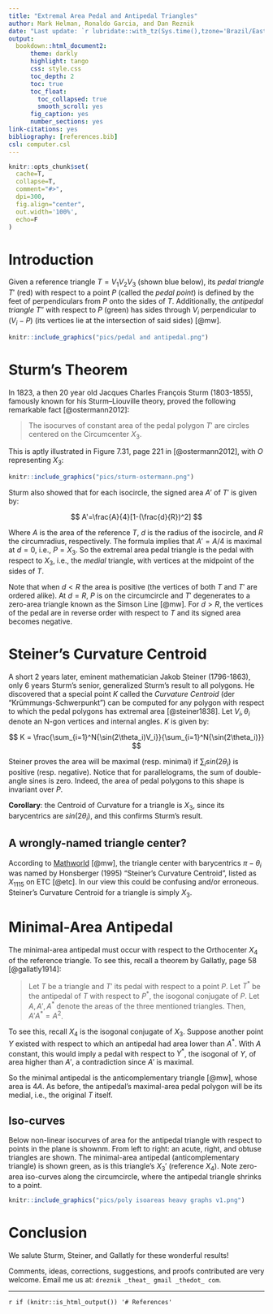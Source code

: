 ```yaml
--- 
title: "Extremal Area Pedal and Antipedal Triangles"
author: Mark Helman, Ronaldo Garcia, and Dan Reznik
date: "Last update: `r lubridate::with_tz(Sys.time(),tzone='Brazil/East')`"
output:
  bookdown::html_document2:
      theme: darkly
      highlight: tango
      css: style.css
      toc_depth: 2
      toc: true
      toc_float:
        toc_collapsed: true
        smooth_scroll: yes
      fig_caption: yes
      number_sections: yes
link-citations: yes
bibliography: [references.bib]
csl: computer.csl
---
```


```r
knitr::opts_chunk$set(
  cache=T,
  collapse=T,
  comment="#>",
  dpi=300,
  fig.align="center",
  out.width='100%',
  echo=F
)
```

# Introduction

Given a reference triangle $T={V_1}{V_2}{V_3}$ (shown blue below), its *pedal triangle* $T'$ (red) with respect to a point $P$ (called the *pedal point*) is defined by the feet of perpendiculars from $P$ onto the sides of $T$. Additionally, the *antipedal triangle* $T''$ with respect to $P$ (green) has sides through $V_i$ perpendicular to $(V_i-P)$ (its vertices lie at the intersection of said sides) [@mw].

```r
knitr::include_graphics("pics/pedal and antipedal.png")
```

# Sturm's Theorem

In 1823, a then 20 year old Jacques Charles François Sturm (1803-1855), famously known for his Sturm–Liouville theory, proved the following remarkable fact [@ostermann2012]: 

>The isocurves of constant area of the pedal polygon $T'$ are circles centered on the Circumcenter $X_3$.


This is aptly illustrated in Figure 7.31, page 221 in [@ostermann2012], with $O$ representing $X_3$:

```r
knitr::include_graphics("pics/sturm-ostermann.png")
```

Sturm also showed that for each isocircle, the signed area $A'$ of $T'$ is given by:

$$
A'=\frac{A}{4}[1-(\frac{d}{R})^2]
$$

Where $A$ is the area of the reference $T$, $d$ is the radius of the isocircle, and $R$ the circumradius, respectively. The formula implies that $A'=A/4$ is maximal at $d=0$, i.e., $P=X_3$. So the extremal area pedal triangle is the pedal with respect to $X_3$, i.e., the *medial* triangle, with vertices at the midpoint of the sides of $T$.

Note that when $d<R$ the area is positive (the vertices of both $T$ and $T'$ are ordered alike). At $d=R$, $P$ is on the circumcircle and $T'$ degenerates to a zero-area triangle known as the Simson Line [@mw]. For $d>R$, the vertices of the pedal are in reverse order with respect to $T$ and its signed area becomes negative.

# Steiner's Curvature Centroid

A short 2 years later, eminent mathematician Jakob Steiner (1796-1863), only 6 years Sturm's senior, generalized Sturm's result to all polygons. He discovered that a special point $K$ called the *Curvature Centroid* (der "Krümmungs-Schwerpunkt") can be computed for any polygon with respect to which the pedal polygons has extremal area [@steiner1838]. Let $V_i,\theta_i$ denote an N-gon vertices and internal angles. $K$ is given by:

$$
K = \frac{\sum_{i=1}^N{\sin(2\theta_i)V_i}}{\sum_{i=1}^N{\sin(2\theta_i)}}
$$

Steiner proves the area will be maximal (resp. minimal) if $\sum_i{sin(2\theta_i)}$ is positive (resp.  negative). Notice that for parallelograms, the sum of double-angle sines is zero. Indeed, the area of pedal polygons to this shape is invariant over $P$. 

**Corollary**: the Centroid of Curvature for a triangle is $X_3$, since its barycentrics are $sin(2\theta_i)$, and this confirms Sturm's result.

<!--- TO DO: reference website about constant area-->

## A wrongly-named triangle center?

According to [Mathworld](https://mathworld.wolfram.com/SteinerCurvatureCentroid.html) [@mw], the triangle center with barycentrics $\pi-\theta_i$ was named by Honsberger (1995) "Steiner's Curvature Centroid", listed as $X_{1115}$ on ETC [@etc]. In our view this could be confusing and/or erroneous. Steiner's Curvature Centroid for a triangle is simply $X_3$.

# Minimal-Area Antipedal 

The minimal-area antipedal must occur with respect to the Orthocenter $X_4$ of the reference triangle. To see this, recall a theorem by Gallatly, page 58 [@gallatly1914]:

>Let $T$ be a triangle and $T'$ its pedal with respect to a point $P$. Let $T^{*}$ be the antipedal of $T$ with respect to $P^*$, the isogonal conjugate of $P$. Let $A,A',A^{*}$ denote the areas of the three mentioned triangles. Then, $A'A^{*}=A^2$.  

To see this, recall $X_4$ is the isogonal conjugate of $X_3$. Suppose another point $Y$ existed with respect to which an antipedal had area lower than $A^*$. With $A$ constant, this would imply a pedal with respect to $Y^*$, the isogonal of $Y$, of area higher than $A'$, a contradiction since $A'$ is maximal.

So the minimal antipedal is the anticomplementary triangle [@mw], whose area is $4A$. As before, the antipedal's maximal-area pedal polygon will be its medial, i.e., the original $T$ itself.

<!--An elegant theorem appearing in [@gallatly] states that the isogonal conjugate of the antipedal triangle of $T$ with respect to a point $P$ is the antipedal triangle of $T$ with respect to $P^*$, the isogonal conjugate of P.

It is also homothetic with the pedal triangle of DeltaABC with respect to P. Furthermore, the product of the areas of the two homothetic triangles equals the square of the area of the original triangle (Gallatly 1913, pp. 56-58).

A beautiful theorem appearing in [@gallatly]

- X4,X3 is isogonal pair
- since the pedal wrt X3 is maximal, $A'(P) A''(P^*)  = A^2$. since A'(P) is maximal when P=X3, then A''(P^*) must be minimal at X4=isog of X3.
- the minimal antipedal is the anticomplementary triangle.
- the maximal pedal is the medial triangle. -->

## Iso-curves

Below non-linear isocurves of area for the antipedal triangle with respect to points in the plane is shownm. From left to right: an acute, right, and obtuse triangles are shown. The minimal-area antipedal (anticomplementary triangle) is shown green, as is this triangle's $X_3'$ (reference $X_4$). Note zero-area iso-curves along the circumcircle, where the antipedal triangle shrinks to a point.

```r
knitr::include_graphics("pics/poly isoareas heavy graphs v1.png")
```

# Conclusion

We salute Sturm, Steiner, and Gallatly for these wonderful results!

Comments, ideas, corrections, suggestions, and proofs contributed are very welcome. Email me us at: `dreznik _theat_ gmail _thedot_ com`.

***

`r if (knitr::is_html_output()) '# References'`
